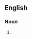 {{also|pussy-cats|pussy cats}}
==English==

===Noun===
{{head|en|noun form}}

# {{plural of|pussycat|lang=en}}
